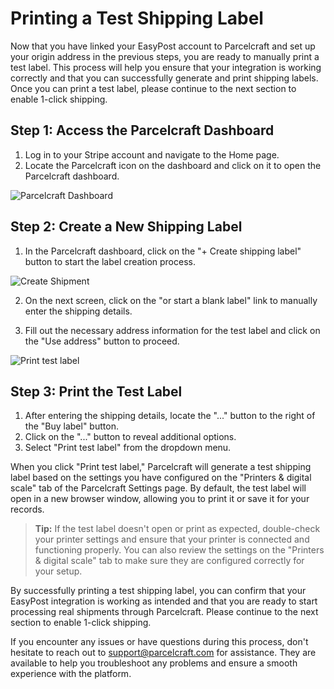 # Printing a Test Shipping Label

Now that you have linked your EasyPost account to Parcelcraft and set up your origin address in the previous steps, you are ready to manually print a test label. This process will help you ensure that your integration is working correctly and that you can successfully generate and print shipping labels. Once you can print a test label, please continue to the next section to enable 1-click shipping.

## Step 1: Access the Parcelcraft Dashboard

1. Log in to your Stripe account and navigate to the Home page.
2. Locate the Parcelcraft icon on the dashboard and click on it to open the Parcelcraft dashboard.

![Parcelcraft Dashboard](./../../public/images/parcelcraft-dashboard.png)

## Step 2: Create a New Shipping Label

1. In the Parcelcraft dashboard, click on the "+ Create shipping label" button to start the label creation process.

![Create Shipment](./../../public/images/create-shipment.png)

2. On the next screen, click on the "or start a blank label" link to manually enter the shipping details.

3. Fill out the necessary address information for the test label and click on the "Use address" button to proceed.

![Print test label](./../../public/images/create-shipment-test.png)

## Step 3: Print the Test Label

1. After entering the shipping details, locate the "..." button to the right of the "Buy label" button.
2. Click on the "..." button to reveal additional options.
3. Select "Print test label" from the dropdown menu.

When you click "Print test label," Parcelcraft will generate a test shipping label based on the settings you have configured on the "Printers & digital scale" tab of the Parcelcraft Settings page. By default, the test label will open in a new browser window, allowing you to print it or save it for your records.

> **Tip:** If the test label doesn't open or print as expected, double-check your printer settings and ensure that your printer is connected and functioning properly. You can also review the settings on the "Printers & digital scale" tab to make sure they are configured correctly for your setup.

By successfully printing a test shipping label, you can confirm that your EasyPost integration is working as intended and that you are ready to start processing real shipments through Parcelcraft. Please continue to the next section to enable 1-click shipping.

If you encounter any issues or have questions during this process, don't hesitate to reach out to [support@parcelcraft.com](mailto:support@parcelcraft.com) for assistance. They are available to help you troubleshoot any problems and ensure a smooth experience with the platform.
